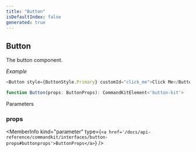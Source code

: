 ```yaml
---
title: "Button"
isDefaultIndex: false
generated: true
---
```



<!-- This file was generated from the CommandKit source. Do not modify. Instead, re-run the "docgen" script -->


## Button

<GenerationInfo sourceFile="packages/commandkit/src/components/v1/button/Button.ts" sourceLine="41" packageName="commandkit" />

The button component.



*Example*

```ts
<Button style={ButtonStyle.Primary} customId="click_me">Click Me</Button>
```

```ts title="Signature"
function Button(props: ButtonProps): CommandKitElement<'button-kit'>
```
Parameters

### props

<MemberInfo kind="parameter" type={`<a href='/docs/api-reference/commandkit/interfaces/button-props#buttonprops'>ButtonProps</a>`} />


